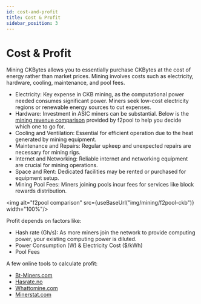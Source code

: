 ```yaml
---
id: cost-and-profit
title: Cost & Profit
sidebar_position: 3
---
```


# Cost & Profit
Mining CKBytes allows you to essentially purchase CKBytes at the cost of energy rather than market prices. Mining involves costs such as electricity, hardware, cooling, maintenance, and pool fees.

- Electricity: Key expense in CKB mining, as the computational power needed consumes significant power. Miners seek low-cost electricity regions or renewable energy sources to cut expenses.
- Hardware: Investment in ASIC miners can be substantial. Below is the [mining revenue comparison](https://www.f2pool.com/miners?currency_code=ckb) provided by f2pool to help you decide which one to go for.
- Cooling and Ventilation: Essential for efficient operation due to the heat generated by mining equipment.
- Maintenance and Repairs: Regular upkeep and unexpected repairs are necessary for mining rigs.
- Internet and Networking: Reliable internet and networking equipment are crucial for mining operations.
- Space and Rent: Dedicated facilities may be rented or purchased for equipment setup.
- Mining Pool Fees: Miners joining pools incur fees for services like block rewards distribution.

<img alt="f2pool comparison" src={useBaseUrl("img/mining/f2pool-ckb")}  width="100%"/>

Profit depends on factors like:

- Hash rate (Gh/s): As more miners join the network to provide computing power, your existing computing power is diluted.
- Power Consumption (W) & Electricity Cost ($/kWh)
- Pool Fees

A few online tools to calculate profit:

- [Bt-Miners.com](https://bt-miners.com/ckb-mining-calculator/)
- [Hasrate.no](https://www.hashrate.no/coins/CKB/calculator)
- [Whattomine.com](https://whattomine.com/coins/321-ckb-eaglesong)
- [Minerstat.com](https://minerstat.com/coin/CKB)
